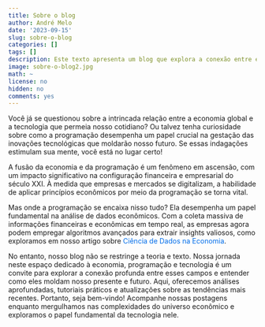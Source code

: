 ```yaml
---
title: Sobre o blog
author: André Melo
date: '2023-09-15'
slug: sobre-o-blog
categories: []
tags: []
description: Este texto apresenta um blog que explora a conexão entre economia, programação e tecnologia, convidando os leitores a explorar análises, tutoriais e insights relevantes para o mundo digital atual.
image: sobre-o-blog2.jpg
math: ~
license: no
hidden: no
comments: yes
---
```


<style type="text/css">
a#rgamer-link {
    color: #016dea; /* Cor do texto no modo light */
    text-decoration: none;
}

a#rgamer-link:hover {
    color: #014ba0; /* Cor do texto quando o mouse passar por cima no modo light */
}

/* ---------------------------------------------------------- */  

/* Estilos para o link no modo dark */
[data-scheme="dark"] a#rgamer-link {
    color: #5bc0be; /* Cor do texto no modo dark */
}

[data-scheme="dark"] a#rgamer-link:hover {
    color: #7eecea; /* Cor do texto quando o mouse passar por cima no modo dark */
}
</style>

<!--more-->

Você já se questionou sobre a intrincada relação entre a economia global e a tecnologia que permeia nosso cotidiano? Ou talvez tenha curiosidade sobre como a programação desempenha um papel crucial na gestação das inovações tecnológicas que moldarão nosso futuro. Se essas indagações estimulam sua mente, você está no lugar certo!

A fusão da economia e da programação é um fenômeno em ascensão, com um impacto significativo na configuração financeira e empresarial do século XXI. À medida que empresas e mercados se digitalizam, a habilidade de aplicar princípios econômicos por meio da programação se torna vital.

Mas onde a programação se encaixa nisso tudo? Ela desempenha um papel fundamental na análise de dados econômicos. Com a coleta massiva de informações financeiras e econômicas em tempo real, as empresas agora podem empregar algoritmos avançados para extrair insights valiosos, como exploramos em nosso artigo sobre <a href="https://drewmelo.github.io/blogr/p/ciencia-de-dados-na-economia/" id="rgamer-link" target="_blank">Ciência de Dados na Economia</a>.

No entanto, nosso blog não se restringe a teoria e texto. Nossa jornada neste espaço dedicado à economia, programação e tecnologia é um convite para explorar a conexão profunda entre esses campos e entender como eles moldam nosso presente e futuro. Aqui, oferecemos análises aprofundadas, tutoriais práticos e atualizações sobre as tendências mais recentes. Portanto, seja bem-vindo! Acompanhe nossas postagens enquanto mergulhamos nas complexidades do universo econômico e exploramos o papel fundamental da tecnologia nele.
